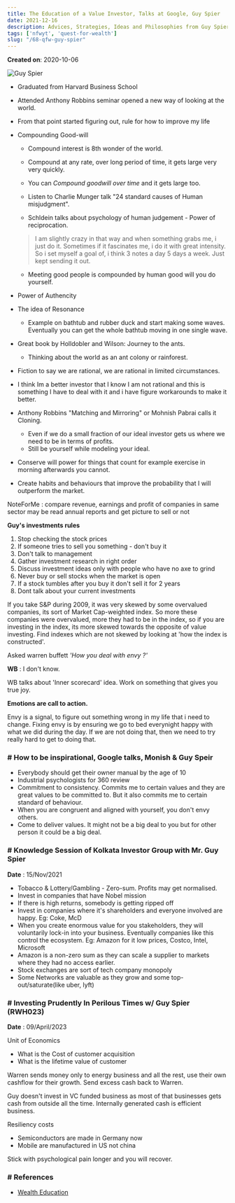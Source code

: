 ```yaml
---
title: The Education of a Value Investor, Talks at Google, Guy Spier
date: 2021-12-16
description: Advices, Strategies, Ideas and Philosophies from Guy Spier
tags: ['nfwyt', 'quest-for-wealth']
slug: "/68-qfw-guy-spier"
---
```


**Created on**: 2020-10-06    

![Guy Spier](./Guy_Spier.png)

* Graduated from Harvard Business School 
* Attended Anthony Robbins seminar opened a new way of looking at the world. 
* From that point started figuring out, rule for how to improve my life 

* Compounding Good-will 
  - Compound interest is 8th wonder of the world.
  - Compound at any rate, over long period of time, it gets large very very quickly.
  - You can *Compound goodwill over time* and it gets large too.

  - Listen to Charlie Munger talk "24 standard causes of Human misjudgment".
  - Schldein talks about psychology of human judgement - Power of reciprocation.

  > I am slightly crazy in that way and when something grabs me, i just do it. Sometimes if it fascinates me, i do it with great intensity. So i set myself a goal of, i think 3 notes a day 5 days a week. Just kept sending it out. 

  - Meeting good people is compounded by human good will you do yourself.

* Power of Authencity 

* The idea of Resonance 
  - Example on bathtub and rubber duck and start making some waves. Eventually you can get the whole bathtub moving in one single wave. 

* Great book by Holldobler and Wilson: Journey to the ants.
  - Thinking about the world as an ant colony or rainforest.
* Fiction to say we are rational, we are rational in limited circumstances. 
* I think Im a better investor that I know I am not rational and this is something I have to deal with it and i have figure workarounds to make it better.
* Anthony Robbins "Matching and Mirroring" or Mohnish Pabrai calls it Cloning.
  - Even if we do a small fraction of our ideal investor gets us where we need to be in terms of profits.
  - Still be yourself while modeling your ideal.

* Conserve will power for things that count for example exercise in morning afterwards you cannot. 
* Create habits and behaviours that improve the probability that I will outperform the market.

NoteForMe : compare revenue, earnings and profit of companies in same sector may be read annual reports and get picture to sell or not 


**Guy's investments rules**     

1. Stop checking the stock prices
2. If someone tries to sell you something - don't buy it
3. Don't talk to management
4. Gather investment research in right order
5. Discuss investment ideas only with people who have no axe to grind
6. Never buy or sell stocks when the market is open
7. If a stock tumbles after you buy it don't sell it for 2 years  
8. Dont talk about your current investments

If you take S&P during 2009, it was very skewed by some overvalued companies, its sort of Market Cap-weighted index. So more these companies were overvalued, more they had to be in the index, so if you are investing in the index, its more skewed towards the opposite of value investing. Find indexes which are not skewed by looking at 'how the index is constructed'. 

Asked warren buffett *'How you deal with envy ?'*     

**WB** : I don't know. 

WB talks about 'Inner scorecard' idea. Work on something that gives you true joy. 

**Emotions are call to action.**     

Envy is a signal, to figure out something wrong in my life that i need to change. Fixing envy is by ensuring we go to bed everynight happy with what we did during the day. If we are not doing that, then we need to try really hard to get to doing that. 


### # How to be inspirational, Google talks, Monish & Guy Speir

* Everybody should get their owner manual by the age of 10
* Industrial psychologists for 360 review
* Commitment to consistency. Commits me to certain values and they are great values to be committed to.  But it also commits me to certain standard of behaviour.  
* When you are congruent and aligned with yourself, you don't envy others. 
* Come to deliver values. It might not be a big deal to you but for other person it could be a big deal.  

### # Knowledge Session of Kolkata Investor Group with Mr. Guy Spier

**Date** : 15/Nov/2021

* Tobacco & Lottery/Gambling - Zero-sum. Profits may get normalised. 
* Invest in companies that have Nobel mission
* If there is high returns, somebody is getting ripped off
* Invest in companies where it's shareholders and everyone involved are happy. Eg: Coke, McD
* When you create enormous value for you stakeholders, they will voluntarily lock-in into your business. Eventually companies like this control the ecosystem. Eg: Amazon for it low prices, Costco, Intel, Microsoft
* Amazon is a non-zero sum as they can scale a supplier to markets where they had no access earlier. 
* Stock exchanges are sort of tech company monopoly
* Some Networks are valuable as they grow and some top-out/saturate(like uber, lyft)

### # Investing Prudently In Perilous Times w/ Guy Spier (RWH023)

**Date** : 09/April/2023

Unit of Economics
  * What is the Cost of customer acquisition
  * What is the lifetime value of customer 

Warren sends money only to energy business and all the rest, use their own cashflow for their growth. Send excess cash back to Warren. 

Guy doesn't invest in VC funded business as most of that businesses gets cash from outside all the time. Internally generated cash is efficient business. 

Resiliency costs
  * Semiconductors are made in Germany now
  * Mobile are manufactured in US not china

Stick with psychological pain longer and you will recover. 


### # References
* [Wealth Education](../40-wealth-education)